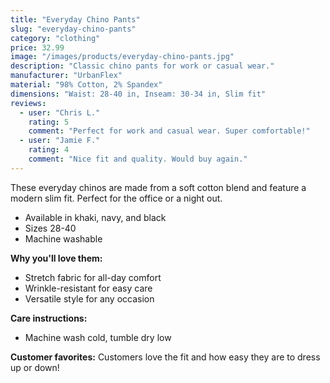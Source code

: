 ```yaml
---
title: "Everyday Chino Pants"
slug: "everyday-chino-pants"
category: "clothing"
price: 32.99
image: "/images/products/everyday-chino-pants.jpg"
description: "Classic chino pants for work or casual wear."
manufacturer: "UrbanFlex"
material: "98% Cotton, 2% Spandex"
dimensions: "Waist: 28-40 in, Inseam: 30-34 in, Slim fit"
reviews:
  - user: "Chris L."
    rating: 5
    comment: "Perfect for work and casual wear. Super comfortable!"
  - user: "Jamie F."
    rating: 4
    comment: "Nice fit and quality. Would buy again."
---
```


These everyday chinos are made from a soft cotton blend and feature a modern slim fit. Perfect for the office or a night out.

- Available in khaki, navy, and black
- Sizes 28-40
- Machine washable

**Why you'll love them:**
- Stretch fabric for all-day comfort
- Wrinkle-resistant for easy care
- Versatile style for any occasion

**Care instructions:**
- Machine wash cold, tumble dry low

**Customer favorites:**
Customers love the fit and how easy they are to dress up or down!
